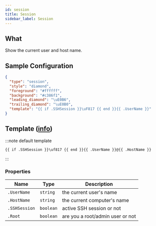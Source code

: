 ```yaml
---
id: session
title: Session
sidebar_label: Session
---
```


## What

Show the current user and host name.

## Sample Configuration

```json
{
  "type": "session",
  "style": "diamond",
  "foreground": "#ffffff",
  "background": "#c386f1",
  "leading_diamond": "\uE0B6",
  "trailing_diamond": "\uE0B0",
  "template": "{{ if .SSHSession }}\uF817 {{ end }}{{ .UserName }}"
}
```

## Template ([info][templates])

:::note default template

```template
{{ if .SSHSession }}\uf817 {{ end }}{{ .UserName }}@{{ .HostName }}
```

:::

### Properties

| Name          | Type      | Description                      |
| ------------- | --------- | -------------------------------- |
| `.UserName`   | `string`  | the current user's name          |
| `.HostName`   | `string`  | the current computer's name      |
| `.SSHSession` | `boolean` | active SSH session or not        |
| `.Root`       | `boolean` | are you a root/admin user or not |

[templates]: /docs/configuration/templates
